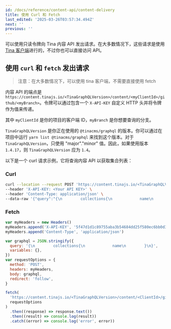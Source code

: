 ```yaml
---
id: /docs/reference/content-api/content-delivery
title: 使用 Curl 和 Fetch
last_edited: '2025-03-26T03:57:34.494Z'
next: ''
previous: ''
---
```


可以使用只读令牌向 Tina 内容 API 发出请求。在大多数情况下，这些请求是使用 [Tina 客户端](/docs/features/data-fetching/#making-requests-with-the-tina-client)进行的，不过你也可以直接访问 API。

## 使用 `curl` 和 `fetch` 发出请求

> 注意：在大多数情况下，可以使用 tina 客户端，不需要直接使用 fetch

内容 API 的端点是 `https://content.tinajs.io/<TinaGraphQLVersion>/content/<myClientId>/github/<myBranch>`。令牌可以通过包含一个 `X-API-KEY` 自定义 HTTP 头并将令牌作为值来传递。

其中 `myClientId` 是你的项目的客户端 ID，`myBranch` 是你想要查询的分支。

`TinaGraphQLVersion` 是你正在使用的 `@tinacms/graphql` 的版本。你可以通过在项目中运行 `yarn list @tinacms/graphql` 来找到这个版本。对于 `TinaGraphQLVersion`，只使用 "major"."minor" 值。因此，如果使用版本 `1.4.17`，则 `TinaGraphQLVersion` 应为 `1.4`。

以下是一个 curl 请求示例，它将查询内容 API 以获取集合列表：

### Curl

```bash
curl --location --request POST 'https://content.tinajs.io/<TinaGraphQLVersion>/content/<ClientId>/github/main' \
--header 'X-API-KEY: <Your API KEY>' \
--header 'Content-Type: application/json' \
--data-raw '{"query":"{\n        collections{\n            name\n        }\n}","variables":{}}'
```

### Fetch

```js
var myHeaders = new Headers()
myHeaders.append('X-API-KEY', '5f47d1d1c89755aba3b54684dd25f580ec6bb0d3')
myHeaders.append('Content-Type', 'application/json')

var graphql = JSON.stringify({
  query: '{\n        collections{\n            name\n        }\n}',
  variables: {},
})
var requestOptions = {
  method: 'POST',
  headers: myHeaders,
  body: graphql,
  redirect: 'follow',
}

fetch(
  'https://content.tinajs.io/<TinaGraphQLVersion>/content/<ClientId>/github/main',
  requestOptions
)
  .then((response) => response.text())
  .then((result) => console.log(result))
  .catch((error) => console.log('error', error))
```
